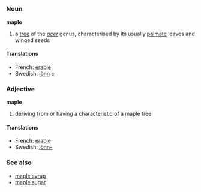 {{wikipedia}}
=={{en}}==
===Noun===
'''maple'''
#a [[tree]] of the ''[[acer]]'' genus, characterised by its usually [[palmate]] leaves and winged seeds

====Translations====
*French: [[erable]]
*Swedish: [[lönn]] ''c''


===Adjective===
'''maple'''
#deriving from or having a characteristic of a maple tree

====Translations====
*French: [[erable]]
*Swedish: [[lönn-]]

===See also===
*[[maple syrup]]
*[[maple sugar]]